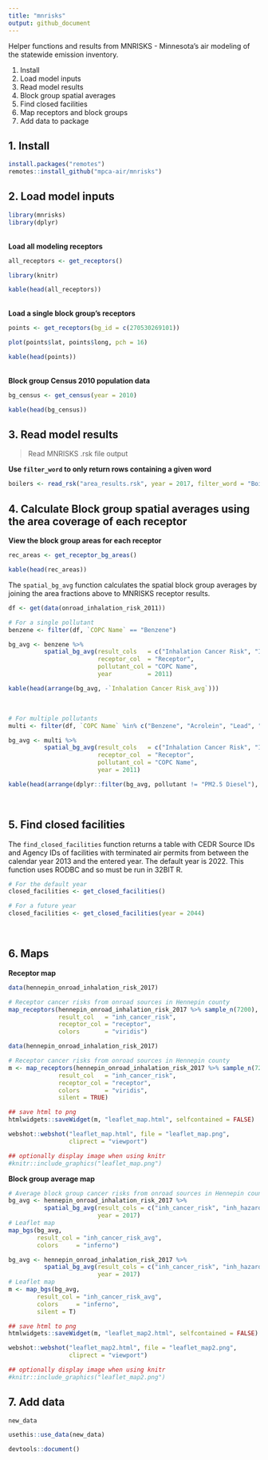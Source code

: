 ---
title: "mnrisks"
output: github_document
---

Helper functions and results from MNRISKS - Minnesota's air modeling of the statewide emission inventory.  


1. Install
2. Load model inputs
3. Read model results
4. Block group spatial averages
5. Find closed facilities
6. Map receptors and block groups
7. Add data to package


## 1. Install
```{r, eval = F}
install.packages("remotes")
remotes::install_github("mpca-air/mnrisks")
```


## 2. Load model inputs
```{r, message = F}
library(mnrisks)
library(dplyr)
```


<br>
__Load all modeling receptors__  
```{r}
all_receptors <- get_receptors()
```

```{r, echo=F}
library(knitr)

kable(head(all_receptors))
```


<br>
__Load a single block group's receptors__  
```{r}
points <- get_receptors(bg_id = c(270530269101))

plot(points$lat, points$long, pch = 16)

```

```{r, echo = F}
kable(head(points))
```


<br>
__Block group Census 2010 population data__  
```{r}
bg_census <- get_census(year = 2010)
```

```{r, echo=F}
kable(head(bg_census))
```


## 3. Read model results

> Read MNRISKS .rsk file output

__Use `filter_word` to only return rows containing a given word__
```{r, eval = F}
boilers <- read_rsk("area_results.rsk", year = 2017, filter_word = "Boilers")
```


## 4. Calculate Block group spatial averages using the area coverage of each receptor

__View the block group areas for each receptor__
```{r}
rec_areas <- get_receptor_bg_areas()

```

```{r, echo = F}
kable(head(rec_areas))
```


The `spatial_bg_avg` function calculates the spatial block group averages by joining the area fractions above 
to MNRISKS receptor results.

```{r}
df <- get(data(onroad_inhalation_risk_2011))

# For a single pollutant
benzene <- filter(df, `COPC Name` == "Benzene")

bg_avg <- benzene %>% 
          spatial_bg_avg(result_cols   = c("Inhalation Cancer Risk", "Inhalation Hazard Index"),
                         receptor_col  = "Receptor",
                         pollutant_col = "COPC Name",
                         year          = 2011)
```

```{r, echo = F}
kable(head(arrange(bg_avg, -`Inhalation Cancer Risk_avg`)))
```

<br>
```{r, results='hide'}
# For multiple pollutants
multi <- filter(df, `COPC Name` %in% c("Benzene", "Acrolein", "Lead", "Cobalt"))

bg_avg <- multi %>% 
          spatial_bg_avg(result_cols   = c("Inhalation Cancer Risk", "Inhalation Hazard Index"), 
                         receptor_col  = "Receptor",
                         pollutant_col = "COPC Name",
                         year = 2011)
```

```{r, echo = F}
kable(head(arrange(dplyr::filter(bg_avg, pollutant != "PM2.5 Diesel"), -`Inhalation Cancer Risk_avg`)))
```


<br>

## 5. Find closed facilities

The `find_closed_facilities` function returns a table with CEDR Source IDs and Agency IDs of facilities with terminated air permits from between the calendar year 2013 and the entered year. The default year is 2022. This function uses RODBC and so must be run in 32BIT R.

```{r, eval = F}
# For the default year
closed_facilities <- get_closed_facilities()

# For a future year
closed_facilities <- get_closed_facilities(year = 2044)

```

<br>

## 6. Maps
__Receptor map__
```{r, eval = F}
data(hennepin_onroad_inhalation_risk_2017)

# Receptor cancer risks from onroad sources in Hennepin county
map_receptors(hennepin_onroad_inhalation_risk_2017 %>% sample_n(7200),
              result_col   = "inh_cancer_risk",
              receptor_col = "receptor",
              colors       = "viridis")

```

```{r, echo = F, warning = F}
data(hennepin_onroad_inhalation_risk_2017)

# Receptor cancer risks from onroad sources in Hennepin county
m <- map_receptors(hennepin_onroad_inhalation_risk_2017 %>% sample_n(7200),
              result_col   = "inh_cancer_risk",
              receptor_col = "receptor",
              colors       = "viridis",
              silent = TRUE)

## save html to png
htmlwidgets::saveWidget(m, "leaflet_map.html", selfcontained = FALSE)

webshot::webshot("leaflet_map.html", file = "leaflet_map.png",
                 cliprect = "viewport")

## optionally display image when using knitr
#knitr::include_graphics("leaflet_map.png")
```

__Block group average map__
```{r, eval = F}
# Average block group cancer risks from onroad sources in Hennepin county
bg_avg <- hennepin_onroad_inhalation_risk_2017 %>% 
          spatial_bg_avg(result_cols = c("inh_cancer_risk", "inh_hazard_risk"), 
                         year = 2017)
# Leaflet map
map_bgs(bg_avg,
        result_col = "inh_cancer_risk_avg",
        colors     = "inferno")
```

```{r, echo = F, eval = T, warning = F}
bg_avg <- hennepin_onroad_inhalation_risk_2017 %>% 
          spatial_bg_avg(result_cols = c("inh_cancer_risk", "inh_hazard_risk"), 
                         year = 2017)
# Leaflet map
m <- map_bgs(bg_avg,
        result_col = "inh_cancer_risk_avg",
        colors     = "inferno",
        silent = T)

## save html to png
htmlwidgets::saveWidget(m, "leaflet_map2.html", selfcontained = FALSE)

webshot::webshot("leaflet_map2.html", file = "leaflet_map2.png",
                 cliprect = "viewport")

## optionally display image when using knitr
#knitr::include_graphics("leaflet_map2.png")
```


## 7. Add data
```{r, eval = F}
new_data

usethis::use_data(new_data)

devtools::document()
```
